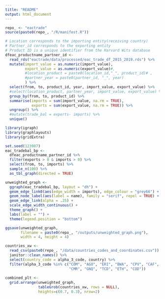 ```yaml
---
title: "README"
output: html_document
---
```


```r
repo_ <- "eactrade"
source(paste0(repo_, "/R/manifest.R"))
```

```r
# Location corresponds to the importing entity(receiving country)
# Partner_id corresponds to the exporting entity
# Product ID is a unique identifier from the Harvard Wits database
dfeac_productname_partner_id <- 
  read_rds("eactrade/data/processed/eac_trade_df_2015_2019.rds") %>%
  mutate(import_value = as.numeric(import_value), 
         export_value = as.numeric(export_value)#,
         #location_product = paste0(location_id,"_", product_id)# ,
         #partner_year = paste0(partner_id, "_", year)
         ) %>%
  select(from, to, product_id, year, import_value, export_value) %>%
  #select(location_product, partner_year, import_value, export_value) %>%
  group_by(from, to, product_id) %>%
  summarise(imports = sum(import_value, na.rm = TRUE), 
            exports = sum(export_value, na.rm = TRUE)) %>%
  ungroup() %>%
  #mutate(trade_bal = exports- imports) %>%
  unique() 
```


```r
library(igraph)
library(graphlayouts)
library(gridExtra)

set.seed(123987)
eac_tradebal_bp <-  
  dfeac_productname_partner_id %>%
  filter(exports > 0 & imports > 0) %>%
  select(from, to, imports) %>%
  sample_n(100) %>%
  as_tbl_graph(directed = TRUE) 

unweighted_graph <- 
  ggraph(eac_tradebal_bp, layout = "dh") +
  geom_edge_link0(aes(edge_width = imports), edge_colour = "grey66") +
  geom_node_label(aes(label = name), family = "serif", repel = TRUE) +
  geom_edge_link(alpha = .25) +
  scale_edge_width_continuous() +
  theme_graph() + 
  labs(label = "") +
  theme(legend.position = "bottom")

ggsave(unweighted_graph,
       filename = paste0(repo_, "/outputs/unweighted_graph.png"), 
       width = 4, height = 4)

countries_xw <- 
  read_csv(paste0(repo_, "/data/countries_codes_and_coordinates.csv")) %>% 
  janitor::clean_names() %>%
  select(country_code = alpha_3_code, country) %>%
  filter(alpha_3_code %in% c("COM", "AGO", "ERI", "BWA", "CPV", "CAF", 
                             "CMR", "GNQ", "TCD", "ETH", "COD")) 
  
combined_plt <- 
  grid.arrange(unweighted_graph,
               tableGrob(countries_xw, rows = NULL), 
               heights=c(0.7, 0.3), nrow=2)
```

